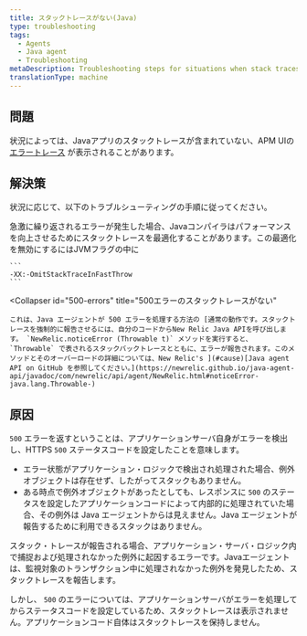 ```yaml
---
title: スタックトレースがない(Java)
type: troubleshooting
tags:
  - Agents
  - Java agent
  - Troubleshooting
metaDescription: Troubleshooting steps for situations when stack traces are missing for error traces with your New Relic Java app.
translationType: machine
---
```


## 問題

状況によっては、Javaアプリのスタックトレースが含まれていない、APM UIの [エラートレース](/docs/apm/applications-menu/error-analytics/error-analytics-manage-error-traces) が表示されることがあります。

## 解決策

状況に応じて、以下のトラブルシューティングの手順に従ってください。

<CollapserGroup>
  <Collapser
    id="repeated-errors"
    title="急速に繰り返されるエラーのスタックトレースがない"
  >
    急激に繰り返されるエラーが発生した場合、Javaコンパイラはパフォーマンスを向上させるためにスタックトレースを最適化することがあります。この最適化を無効にするにはJVMフラグの中に

    ```
    -XX:-OmitStackTraceInFastThrow
    ```
  </Collapser>

  <Collapser
    id="500-errors"
    title="500エラーのスタックトレースがない"
  >
    これは、Java エージェントが 500 エラーを処理する方法の [通常の動作です。スタックトレースを強制的に報告させるには、自分のコードからNew Relic Java APIを呼び出します。 `NewRelic.noticeError (Throwable t)` メソッドを実行すると、 `Throwable` で表されるスタックバックトレースとともに、エラーが報告されます。このメソッドとそのオーバーロードの詳細については、New Relic's ](#cause)[Java agent API on GitHub を参照してください。](https://newrelic.github.io/java-agent-api/javadoc/com/newrelic/api/agent/NewRelic.html#noticeError-java.lang.Throwable-)
  </Collapser>
</CollapserGroup>

## 原因

`500` エラーを返すということは、アプリケーションサーバ自身がエラーを検出し、HTTPS `500` ステータスコードを設定したことを意味します。

* エラー状態がアプリケーション・ロジックで検出され処理された場合、例外オブジェクトは存在せず、したがってスタックもありません。
* ある時点で例外オブジェクトがあったとしても、レスポンスに `500` のステータスを設定したアプリケーションコードによって内部的に処理されていた場合、その例外は Java エージェントからは見えません。Java エージェントが報告するために利用できるスタックはありません。

スタック・トレースが報告される場合、アプリケーション・サーバ・ロジック内で捕捉および処理されなかった例外に起因するエラーです。Javaエージェントは、監視対象のトランザクション中に処理されなかった例外を発見したため、スタックトレースを報告します。

しかし、 `500` のエラーについては、アプリケーションサーバがエラーを処理してからステータスコードを設定しているため、スタックトレースは表示されません。アプリケーションコード自体はスタックトレースを保持しません。

